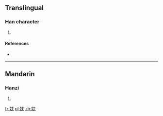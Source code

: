 ==Translingual==

===Han character===
{{Han char|rn=38|rad=女|as=04|sn=7|four=|canj=女中月山 (VLBU)|ids=⿰[[女]][[冘]]}}

# {{defn|Han|sort=女04}}

====References====
* {{Han ref|kx=0256.050|dkj=06071|hdz=21033.090|uh=5989|ud=22921}}

----

==Mandarin==

===Hanzi===
{{cmn-hanzi|pin=[[dān]] ([[dan1]])|wg=tan<sup>1</sup>}}

# {{defn|lang=cmn|sort=女04}}

[[fr:妉]]
[[pl:妉]]
[[zh:妉]]